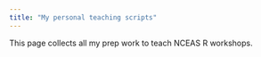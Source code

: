 ```yaml
---
title: "My personal teaching scripts"
---
```

This page collects all my prep work to teach NCEAS R workshops.

